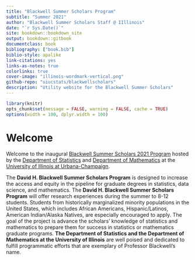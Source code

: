 ```yaml
--- 
title: "Blackwell Summer Scholars Program"
subtitle: "Summer 2021"
author: "Blackwell Summer Scholars Staff @ IIllinois"
date: "`r Sys.Date()`"
site: bookdown::bookdown_site
output: bookdown::gitbook
documentclass: book
bibliography: ["book.bib"]
biblio-style: apalike
link-citations: yes
links-as-notes: true
colorlinks: true
cover-image: "illinois-wordmark-vertical.png"
github-repo: "uiucstats/blackwellscholars"
description: "Utility website for the Blackwell Summer Scholars"
---
```


```r
library(knitr)
opts_chunk$set(message = FALSE, warning = FALSE, cache = TRUE)
options(width = 100, dplyr.width = 100)
```

# Welcome {-}

Welcome to the inaugural [Blackwell Summer Scholars 2021 Program](https://stat.illinois.edu/alumni/david-blackwell/blackwell-summer-scholars-program)
hosted by
the [Department of Statistics](https://stat.illinois.edu) and [Department of Mathematics](https://math.illinois.edu) at the
[University of Illinois at Urbana-Champaign](https://illinois.edu).

The **David H. Blackwell Summer Scholars Program** is designed to increase the access and equity in the pipeline for graduate degrees in statistics, data science, and mathematics. The **David H. Blackwell Summer Scholars Program** will offer research experiences during the summer to 8-12 students. Students from historically marginalized minority populations in the United States, which includes African Americans, Hispanic/Latinos, American Indian/Alaska Natives, are especially encouraged to apply. The goal of the project is advance the scholars’ knowledge of statistics and mathematics to prepare them for success in statistics or mathematics graduate programs. **The Department of Statistics and the Department of Mathematics at the University of Illinois** are well poised and dedicated to fulfill programmatic efforts that are exemplary of Professor Blackwell’s name. 

